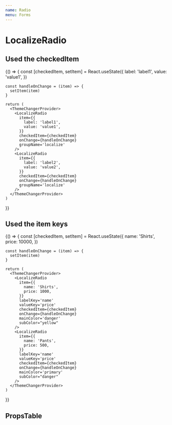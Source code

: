 ```yaml
---
name: Radio
menu: Forms
---
```




# LocalizeRadio

## Used the checkedItem

<Playground>
  {() => {
    const [checkedItem, setItem] = React.useState({
      label: 'label1',
      value: 'value1',
    })

    const handleOnChange = (item) => {
      setItem(item)
    }

    return (
      <ThemeChangerProvider>
        <LocalizeRadio
          item={{
            label: 'label1',
            value: 'value1',
          }}
          checkedItem={checkedItem}
          onChange={handleOnChange}
          groupName='localize'
        />
        <LocalizeRadio
          item={{
            label: 'label2',
            value: 'value2',
          }}
          checkedItem={checkedItem}
          onChange={handleOnChange}
          groupName='localize'
        />
      </ThemeChangerProvider>
    )
  }}
</Playground>

## Used the item keys

<Playground>
  {() => {
    const [checkedItem, setItem] = React.useState({
      name: 'Shirts',
      price: 10000,
    })

    const handleOnChange = (item) => {
      setItem(item)
    }

    return (
      <ThemeChangerProvider>
        <LocalizeRadio
          item={{
            name: 'Shirts',
            price: 1000,
          }}
          labelKey='name'
          valueKey='price'
          checkedItem={checkedItem}
          onChange={handleOnChange}
          mainColor='danger'
          subColor="yellow"
        />
        <LocalizeRadio
          item={{
            name: 'Pants',
            price: 500,
          }}
          labelKey='name'
          valueKey='price'
          checkedItem={checkedItem}
          onChange={handleOnChange}
          mainColor='primary'
          subColor="danger"
        />
      </ThemeChangerProvider>
    )
  }}
</Playground>

## PropsTable

<Props of={LocalizeRadio} />
